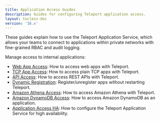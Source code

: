 ```yaml
---
title: Application Access Guides
description: Guides for configuring Teleport application access.
layout: tocless-doc
version: '16.x'
---
```


These guides explain how to use the Teleport Application Service, which allows
your teams to connect to applications within private networks with fine-grained
RBAC and audit logging.

Manage access to internal applications:

- [Web App Access](/docs/ver/16.x/application-access/guides/connecting-apps): How to access web apps with Teleport.
- [TCP App Access](/docs/ver/16.x/application-access/guides/tcp): How to access plain TCP apps with Teleport.
- [API Access](/docs/ver/16.x/application-access/guides/api-access): How to access REST APIs with Teleport.
- [Dynamic Registration](/docs/ver/16.x/application-access/guides/dynamic-registration): Register/unregister apps without restarting Teleport.
- [Amazon Athena Access](/docs/ver/16.x/application-access/guides/amazon-athena): How to access Amazon Athena with Teleport.
- [Amazon DynamoDB Access](/docs/ver/16.x/application-access/guides/dynamodb): How to access Amazon DynamoDB as an application.
- [Application Access HA](/docs/ver/16.x/application-access/guides/ha): How to configure the Teleport Application Service for high availability.

